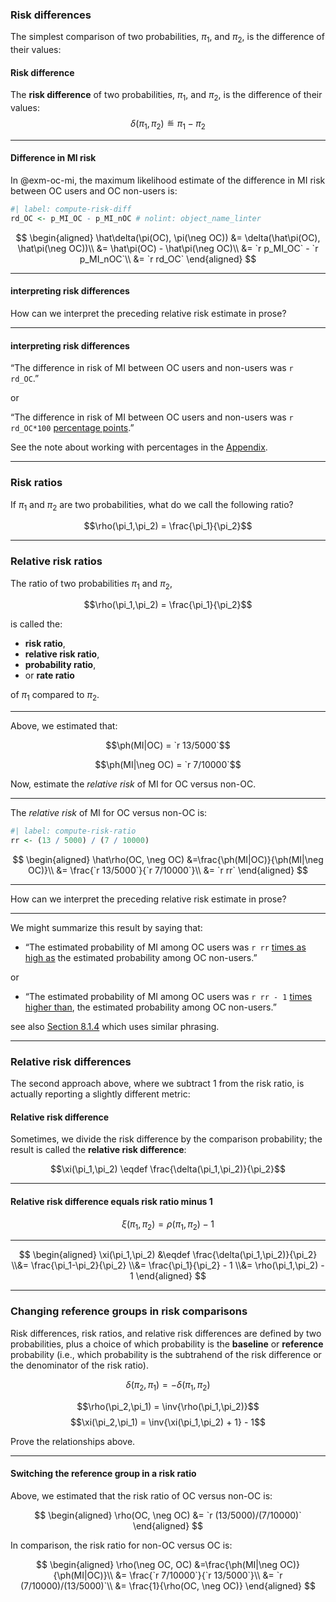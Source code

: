 ### Risk differences

::: notes
The simplest comparison of two probabilities, $\pi_1$, and $\pi_2$, is the difference of their values:
:::

:::{#def-RD}
#### Risk difference
The **risk difference** of two probabilities, $\pi_1$, and $\pi_2$, is the difference of their values:
$$\delta(\pi_1,\pi_2) \eqdef \pi_1 - \pi_2$$
:::

---

:::{#exm-RD}

#### Difference in MI risk

In @exm-oc-mi, the maximum likelihood estimate of the difference in MI risk between OC users and OC non-users is:
```r
#| label: compute-risk-diff
rd_OC <- p_MI_OC - p_MI_nOC # nolint: object_name_linter
```

$$
\begin{aligned}
\hat\delta(\pi(OC), \pi(\neg OC))
&= \delta(\hat\pi(OC), \hat\pi(\neg OC))\\
&= \hat\pi(OC) - \hat\pi(\neg OC)\\
&= `r p_MI_OC` - `r p_MI_nOC`\\
&= `r rd_OC`
\end{aligned}
$$

:::

---

:::{#exr-interpret-rr}
#### interpreting risk differences

How can we interpret the preceding relative risk estimate in prose?
:::

---

:::{#sol-interpret-rd}

#### interpreting risk differences

"The difference in risk of MI between OC users and non-users was `r rd_OC`."

or

"The difference in risk of MI between OC users and non-users was `r rd_OC*100`
[percentage points](https://en.wikipedia.org/wiki/Percentage_point)."

:::

::: notes
See the note about working with percentages in the [Appendix](notation.qmd#percent-sign).
:::

---

### Risk ratios

:::{#exr-name-RR}

If $\pi_1$ and $\pi_2$ are two probabilities,
what do we call the following ratio?

$$\rho(\pi_1,\pi_2) = \frac{\pi_1}{\pi_2}$$
:::

---

:::{#sol-exr-name-RR}

:::{#def-RR}
### Relative risk ratios

The ratio of two probabilities $\pi_1$ and $\pi_2$,

$$\rho(\pi_1,\pi_2) = \frac{\pi_1}{\pi_2}$$

is called the:

- **risk ratio**,
- **relative risk ratio**,
- **probability ratio**,
- or **rate ratio**

of $\pi_1$ compared to $\pi_2$.

:::

:::


---

:::{#exr-RR}

:::: notes
Above, we estimated that:
::::

$$\ph(MI|OC) = `r 13/5000`$$

$$\ph(MI|\neg OC) = `r 7/10000`$$

Now, estimate the *relative risk* of MI for OC versus non-OC.

:::

---

:::{#sol-exr-RR}

:::: notes
The *relative risk* of MI for OC versus non-OC is:
::::

```r
#| label: compute-risk-ratio
rr <- (13 / 5000) / (7 / 10000)
```

$$
\begin{aligned}
\hat\rho(OC, \neg OC)
&=\frac{\ph(MI|OC)}{\ph(MI|\neg OC)}\\
&= \frac{`r 13/5000`}{`r 7/10000`}\\
&= `r rr`
\end{aligned}
$$

:::

---

:::{#exr-interpret-rr}
How can we interpret the preceding relative risk estimate in prose?
:::

---

:::{#sol-interpret-rr}

::: notes
We might summarize this result by saying that:
:::

- "The estimated probability of MI among OC users was 
`r rr` [times as high as]{.underline} 
the estimated probability among OC non-users."

or

- "The estimated probability of MI among OC users was 
`r rr - 1` [times higher than]{.underline}, 
the estimated probability among OC non-users."

::: notes
see also [Section 8.1.4](https://link.springer.com/chapter/10.1007/978-1-4614-1353-0_8#Sec5_8) which uses similar phrasing.
:::

:::

---

### Relative risk differences

::: notes
The second approach above,
where we subtract 1 from the risk ratio,
is actually reporting a slightly different metric:
:::

:::{#def-RRD}

#### Relative risk difference

:::: notes
Sometimes, we divide the risk difference by the comparison probability; the result is called the **relative risk difference**:
::::

$$\xi(\pi_1,\pi_2) \eqdef \frac{\delta(\pi_1,\pi_2)}{\pi_2}$$

:::

---

:::{#thm-rrd-vs-rr}
#### Relative risk difference equals risk ratio minus 1

$$\xi(\pi_1,\pi_2) = \rho(\pi_1,\pi_2) - 1$$
:::

---

::: proof
$$
\begin{aligned}
\xi(\pi_1,\pi_2)
&\eqdef \frac{\delta(\pi_1,\pi_2)}{\pi_2}
\\&= \frac{\pi_1-\pi_2}{\pi_2}
\\&= \frac{\pi_1}{\pi_2} - 1
\\&= \rho(\pi_1,\pi_2) - 1
\end{aligned}
$$
:::

---

### Changing reference groups in risk comparisons

:::: notes
Risk differences, risk ratios, and relative risk differences are defined by two probabilities, plus a choice of which probability is the **baseline** or **reference** probability (i.e., which probability is the subtrahend of the risk difference or the denominator of the risk ratio).
:::

$$\delta(\pi_2,\pi_1) = -\delta(\pi_1, \pi_2)$$

$$\rho(\pi_2,\pi_1) = \inv{\rho(\pi_1,\pi_2)}$$
$$\xi(\pi_2,\pi_1) = \inv{\xi(\pi_1,\pi_2) + 1} - 1$$

:::{#exr-change-ref-group}

Prove the relationships above.

:::

---

:::{#exm-ref}

#### Switching the reference group in a risk ratio

Above, we estimated that the risk ratio of OC versus non-OC is:

$$
\begin{aligned}
\rho(OC, \neg OC)
&= `r (13/5000)/(7/10000)`
\end{aligned}
$$

In comparison, the risk ratio for non-OC versus OC is:

$$
\begin{aligned}
\rho(\neg OC, OC)
&=\frac{\ph(MI|\neg OC)}{\ph(MI|OC)}\\
&= \frac{`r 7/10000`}{`r 13/5000`}\\
&= `r (7/10000)/(13/5000)`\\
&= \frac{1}{\rho(OC, \neg OC)}
\end{aligned}
$$

:::

